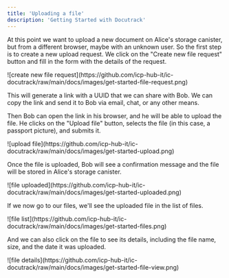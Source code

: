 ```yaml
---
title: 'Uploading a file'
description: 'Getting Started with Docutrack'
---
```

At this point we want to upload a new document on Alice's storage canister, but from a different browser, maybe with an unknown user. So the first step is to create a new upload request. We click on the "Create new file request" button and fill in the form with the details of the request.
<Frame>
![create new file request](https://github.com/icp-hub-it/ic-docutrack/raw/main/docs/images/get-started-file-request.png)
</Frame>

This will generate a link with a UUID that we can share with Bob. We can copy the link and send it to Bob via email, chat, or any other means.

Then Bob can open the link in his browser, and he will be able to upload the file. He clicks on the "Upload file" button, selects the file (in this case, a passport picture), and submits it.
<Frame>
![upload file](https://github.com/icp-hub-it/ic-docutrack/raw/main/docs/images/get-started-upload.png)
</Frame>

Once the file is uploaded, Bob will see a confirmation message and the file will be stored in Alice's storage canister.
<Frame>
![file uploaded](https://github.com/icp-hub-it/ic-docutrack/raw/main/docs/images/get-started-uploaded.png)
</Frame>

If we now go to our files, we'll see the uploaded file in the list of files.
<Frame>
![file list](https://github.com/icp-hub-it/ic-docutrack/raw/main/docs/images/get-started-files.png)
</Frame>

And we can also click on the file to see its details, including the file name, size, and the date it was uploaded.
<Frame>
![file details](https://github.com/icp-hub-it/ic-docutrack/raw/main/docs/images/get-started-file-view.png)
</Frame>